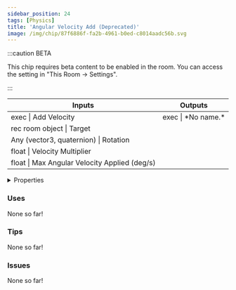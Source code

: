 ```yaml
---
sidebar_position: 24
tags: [Physics]
title: 'Angular Velocity Add (Deprecated)'
image: /img/chip/87f6886f-fa2b-4961-b0ed-c8014aadc56b.svg
---
```




:::caution BETA

This chip requires beta content to be enabled in the room. You can access the setting in "This Room -> Settings".

:::

<IChip uuid="87f6886f-fa2b-4961-b0ed-c8014aadc56b"/>

<table><thead><tr><th>Inputs</th><th>Outputs</th></tr></thead><tbody><tr><td>exec | Add Velocity</td><td>exec | *No name.*</td></tr><tr><td>rec room object | Target</td><td /></tr><tr><td>Any (vector3, quaternion) | Rotation</td><td /></tr><tr><td>float | Velocity Multiplier</td><td /></tr><tr><td>float | Max Angular Velocity Applied (deg/s)</td><td /></tr></tbody></table>

<details>
  <summary>Properties</summary>
  <div>
    <div>
    <table>
      <tbody>
        <tr>
          <td>Is beta required?</td>
          <td>Yes</td>
        </tr>
        <tr>
          <td>Is chip a trolling risk?</td>
          <td>No</td>
        </tr>
        <tr>
          <td>Is chip a role assignment risk?</td>
          <td>No</td>
        </tr>
        <tr>
          <td>Chip UUID</td>
          <td>87f6886f-fa2b-4961-b0ed-c8014aadc56b</td>
        </tr>
        <tr>
          <td>Room availability</td>
          <td>Available everywhere</td>
        </tr>
      </tbody>
    </table>
    </div>
  </div>
</details>

### Uses

None so far!

### Tips

None so far!

### Issues

None so far!